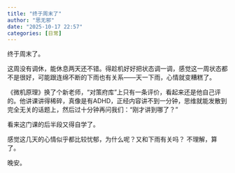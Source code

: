 ```yaml
---
title: "终于周末了"
author: "思无邪"
date: "2025-10-17 22:57"
categories: [日常]
---
```


终于周末了。

这周没有调休，能休息两天还不错。得趁机好好把状态调一调，感觉这一周状态都不是很好，可能跟连绵不断的下雨也有关系——天一下雨，心情就变糟糕了。

《微机原理》换了个新老师，“对策府库”上只有一条评价，看起来还是他自己评的。他讲课讲得稀碎，真像是有ADHD，正经内容讲不到一分钟，思维就能发散到完全无关的话题上，然后过十分钟再问我们：“刚才讲到哪了？”

看来这门课的后半段又得自学了。

感觉这几天的心情似乎都比较忧郁，为什么呢？又和下雨有关吗？ 不理解，算了。

晚安。
